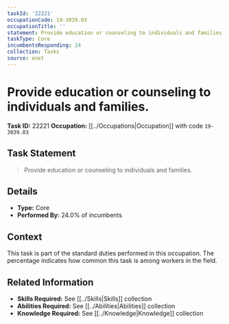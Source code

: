 ```yaml
---
taskId: '22221'
occupationCode: 19-3039.03
occupationTitle: ''
statement: Provide education or counseling to individuals and families.
taskType: Core
incumbentsResponding: 24
collection: Tasks
source: onet
---
```

# Provide education or counseling to individuals and families.

**Task ID:** 22221
**Occupation:** [[../Occupations|Occupation]] with code `19-3039.03`

## Task Statement

> Provide education or counseling to individuals and families.

## Details

- **Type:** Core
- **Performed By:** 24.0% of incumbents

## Context

This task is part of the standard duties performed in this occupation. The percentage indicates how common this task is among workers in the field.

## Related Information

- **Skills Required:** See [[../Skills|Skills]] collection
- **Abilities Required:** See [[../Abilities|Abilities]] collection
- **Knowledge Required:** See [[../Knowledge|Knowledge]] collection
